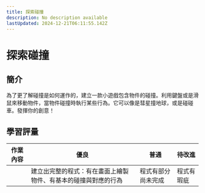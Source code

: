```yaml
---
title: 探索碰撞
description: No description available
lastUpdated: 2024-12-21T06:11:55.142Z
---
```


# 探索碰撞

## 簡介

為了更了解碰撞是如何運作的，建立一款小遊戲包含物件的碰撞。利用鍵盤或是滑鼠來移動物件，當物件碰撞時執行某些行為。它可以像是彗星撞地球，或是碰碰車。發揮你的創意！

## 學習評量

| 作業內容 | 優良                                                           | 普通               | 待改進     |
| -------- | -------------------------------------------------------------- | ------------------ | ---------- |
|          | 建立出完整的程式：有在畫面上繪製物件、有基本的碰撞與對應的行為 | 程式有部分尚未完成 | 程式有瑕疵 |

